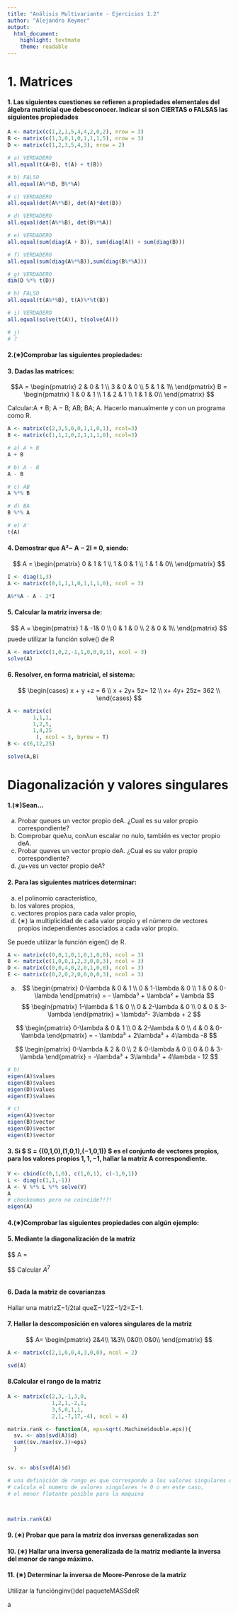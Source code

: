 ```yaml
---
title: "Análisis Multivariante - Ejercicios 1.2"
author: "Alejandro Keymer"
output: 
  html_document: 
    highlight: textmate
    theme: readable
---
```


# 1.  Matrices
#### 1. Las siguientes cuestiones se refieren a propiedades elementales del álgebra matricial que debesconocer. Indicar si son CIERTAS o FALSAS las siguientes propiedades

```r
A <- matrix(c(1,2,1,5,4,4,2,0,2), nrow = 3)
B <- matrix(c(1,3,0,1,0,1,1,1,5), nrow = 3)
D <- matrix(c(1,2,3,5,4,3), nrow = 2)

# a) VERDADERO
all.equal(t(A+B), t(A) + t(B))

# b) FALSO
all.equal(A%*%B, B%*%A)

# c) VERDADERO
all.equal(det(A%*%B), det(A)*det(B))

# d) VERDADERO
all.equal(det(A%*%B), det(B%*%A))

# e) VERDADERO
all.equal(sum(diag(A + B)), sum(diag(A)) + sum(diag(B)))

# f) VERDADERO
all.equal(sum(diag(A%*%B)),sum(diag(B%*%A)))

# g) VERDADERO
dim(D %*% t(D))

# h) FALSO
all.equal(t(A%*%B), t(A)%*%t(B))

# i) VERDADERO
all.equal(solve(t(A)), t(solve(A)))

# j)
# ?
```


#### 2.(∗)Comprobar las siguientes propiedades:


#### 3. Dadas las matrices:
$$A = \begin{pmatrix}
2 & 0 & 1 \\
3 & 0 & 0 \\
5 & 1 & 1\\
\end{pmatrix}
B =  \begin{pmatrix}
1 & 0 & 1 \\
1 & 2 & 1 \\
1 & 1 & 0\\
\end{pmatrix}
$$

Calcular:A + B; A − B; AB; BA; A.
Hacerlo manualmente y con un programa como R.

```r
A <- matrix(c(2,3,5,0,0,1,1,0,1), ncol=3)
B <- matrix(c(1,1,1,0,2,1,1,1,0), ncol=3)

# a) A + B
A + B

# b) A - B
A - B

# c) AB
A %*% B

# d) BA
B %*% A

# e) A'
t(A)

```


#### 4. Demostrar que A²− A − 2I = 0, siendo:
$$ A =  \begin{pmatrix}
0 & 1 & 1 \\
1 & 0 & 1 \\
1 & 1 & 0\\
\end{pmatrix}
$$
```r
I <- diag(1,3)
A <- matrix(c(0,1,1,1,0,1,1,1,0), ncol = 3)

A%*%A - A - 2*I

```






#### 5. Calcular la matriz inversa de:
$$ A = 
 \begin{pmatrix}
1 & -1& 0 \\
0 & 1 & 0 \\
2 & 0 & 1\\
\end{pmatrix}
$$
puede utilizar la función solve() de R

```r
A <- matrix(c(1,0,2,-1,1,0,0,0,1), ncol = 3)
solve(A)
```


#### 6. Resolver, en forma matricial, el sistema:
$$ 
\begin{cases}
    x + y +z = 6 \\ 
   x + 2y+ 5z= 12 \\
   x+ 4y+ 25z= 362 \\
  \end{cases}
$$

```r
A <- matrix(c(
        1,1,1,
        1,2,5,
        1,4,25
         ), ncol = 3, byrow = T)
B <- c(6,12,25)

solve(A,B)
```



# Diagonalización y valores singulares
#### 1.(∗)Sean...
a) Probar queues un vector propio deA. ¿Cual es su valor propio correspondiente?
b) Comprobar queλu, conλun escalar no nulo, también es vector propio deA.
c) Probar queves un vector propio deA. ¿Cual es su valor propio correspondiente?
d) ¿u+ves un vector propio deA?


#### 2. Para las siguientes matrices determinar:
a) el polinomio característico,
b) los valores propios,
c) vectores propios para cada valor propio,
d) (∗) la multiplicidad de cada valor propio y el número de vectores propios independientes asociados a cada valor propio.

Se puede utilizar la función eigen() de R.

```r
A <- matrix(c(0,0,1,0,1,0,1,0,0), ncol = 3)
B <- matrix(c(1,0,0,1,2,3,0,0,3), ncol = 3)
D <- matrix(c(0,0,4,0,2,0,1,0,0), ncol = 3)
E <- matrix(c(0,2,0,2,0,0,0,0,3), ncol = 3)

```
a)
$$
\begin{pmatrix}
0-\lambda & 0 & 1 \\
0 & 1-\lambda & 0 \\
1 & 0 & 0-\lambda
\end{pmatrix} = - \lambda³ + \lambda² + \lambda
$$
$$
\begin{pmatrix}
1-\lambda & 1 & 0 \\
0 & 2-\lambda & 0 \\
0 & 0 & 3-\lambda 
\end{pmatrix} =  \lambda²- 3\lambda + 2
$$

$$
\begin{pmatrix}
0-\lambda & 0 & 1 \\
0 & 2-\lambda & 0 \\
4 & 0 & 0-\lambda 
\end{pmatrix} = - \lambda³ + 2\lambda² + 4\lambda -8
$$

$$
\begin{pmatrix}
0-\lambda & 2 & 0 \\
2 & 0-\lambda & 0 \\
0 & 0 & 3-\lambda 
\end{pmatrix} = -\lambda³ + 3\lambda² + 4\lambda - 12
$$

```r
# b) 
eigen(A)$values
eigen(B)$values
eigen(D)$values
eigen(E)$values

# c)
eigen(A)$vector
eigen(B)$vector
eigen(D)$vector
eigen(E)$vector


```


#### 3. Si $ S = {(0,1,0),(1,0,1),(−1,0,1)} $ es el conjunto de vectores propios, para los valores propios $1,1,−1$, hallar la matriz A correspondiente.

```r
V <- cbind(c(0,1,0), c(1,0,1), c(-1,0,1))
L <- diag(c(1,1,-1))
A <- V %*% L %*% solve(V)
A
# checkeamos pero no coincide?!?!
eigen(A)
```


#### 4.(∗)Comprobar las siguientes propiedades con algún ejemplo:

#### 5. Mediante la diagonalización de la matriz
$$ A = 
 \begin{pmatrix}
1 & 2  \\
3 & 2  \\

\end{pmatrix}

$$
Calcular $A^7$
 
 
```r

```

#### 6. Dada la matriz de covarianzas
Hallar una matrizΣ−1/2tal queΣ−1/2Σ−1/2=Σ−1.

#### 7. Hallar la descomposición en valores singulares de la matriz
$$
A=
\begin{pmatrix}
2&4\\
1&3\\
0&0\\
0&0\\
\end{pmatrix}
$$
```r
A <- matrix(c(2,1,0,0,4,3,0,0), ncol = 2)

svd(A)
```

#### 8.Calcular el rango de la matriz
```r
A <- matrix(c(2,3,-1,3,0,
              1,2,1,-2,1,
              3,5,0,1,1,
              2,1,-7,17,-4), ncol = 4)

matrix.rank <- function(A, eps=sqrt(.Machine$double.eps)){
  sv. <- abs(svd(A)$d)
  sum((sv./max(sv.))>eps)
  }


sv. <- abs(svd(A)$d)

# una definición de rango es que corresponde a los valores singulares diferentes a 0.
# calcula el numero de valores singulares != 0 o en este caso, 
# el menor flotante posible para la maquina



matrix.rank(A)
```


#### 9. (∗) Probar que para la matriz dos inversas generalizadas son

#### 10. (∗) Hallar una inversa generalizada de la matriz mediante la inversa del menor de rango máximo.

#### 11. (∗) Determinar la inversa de Moore-Penrose de la matriz
Utilizar la funciónginv()del paqueteMASSdeR

a